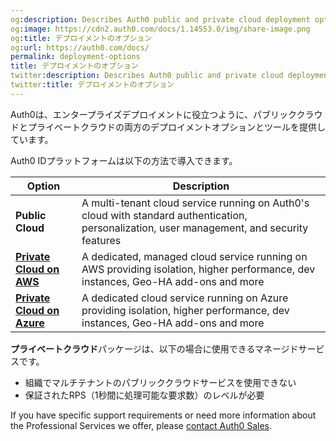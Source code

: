 ```yaml
---
og:description: Describes Auth0 public and private cloud deployment options.
og:image: https://cdn2.auth0.com/docs/1.14553.0/img/share-image.png
og:title: デプロイメントのオプション
og:url: https://auth0.com/docs/
permalink: deployment-options
title: デプロイメントのオプション
twitter:description: Describes Auth0 public and private cloud deployment options.
twitter:title: デプロイメントのオプション
---
```


Auth0は、エンタープライズデプロイメントに役立つように、パブリッククラウドとプライベートクラウドの両方のデプロイメントオプションとツールを提供しています。

Auth0 IDプラットフォームは以下の方法で導入できます。

<table class="table"><thead>
<tr>
<th><strong>Option</strong></th>
<th><strong>Description</strong></th>
</tr>
</thead>
<tbody>
<tr>
<td><strong>Public Cloud</strong></td>
<td>A multi-tenant cloud service running on Auth0's cloud with standard authentication, personalization, user management, and security features</td>
</tr>
<tr>
<td><a href="/docs/deploy-monitor/deploy-private-cloud/private-cloud-on-aws"><strong>Private Cloud on AWS</strong></a></td>
<td>A dedicated, managed cloud service running on AWS providing isolation, higher performance, dev instances, Geo-HA add-ons and more</td>
</tr>
<tr>
<td><a href="/docs/deploy-monitor/deploy-private-cloud/private-cloud-on-azure"><strong>Private Cloud on Azure</strong></a></td>
<td>A dedicated cloud service running on Azure providing isolation, higher performance, dev instances, Geo-HA add-ons and more</td>
</tr>
</tbody>
</table>

**プライベートクラウド**パッケージは、以下の場合に使用できるマネージドサービスです。

* 組織でマルチテナントのパブリッククラウドサービスを使用できない
* 保証されたRPS（1秒間に処理可能な要求数）のレベルが必要

If you have specific support requirements or need more information about the Professional Services we offer, please [contact Auth0 Sales](https://auth0.com/contact-us).